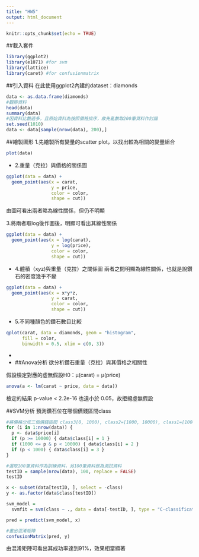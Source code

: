 ```yaml
---
title: "HW5"
output: html_document
---
```


```r
knitr::opts_chunk$set(echo = TRUE)
```
##載入套件
```r
library(ggplot2)
library(e1071) #for svm
library(lattice)
library(caret) #for confusionmatrix
```
##引入資料
在此使用ggplot2內建的dataset：diamonds
```r
data <- as.data.frame(diamonds)
#觀察資料
head(data)
summary(data)
#因資料比數過多，且原始資料為按照價格排序，故先亂數取200筆資料作討論
set.seed(1010)
data <- data[sample(nrow(data), 200),]
```
##繪製圖形
1.先繪製所有變量的scatter plot，以找出較為相關的變量組合
```r
plot(data)
```
-
2.重量（克拉）與價格的關係圖
```r
ggplot(data = data) +                        
  geom_point(aes(x = carat, 
                 y = price, 
                 color = color,
                 shape = cut))  
```
由圖可看出兩者略為線性關係，但仍不明顯

3.將兩者取log後作圖後，明顯可看出其線性關係
```r
ggplot(data = data) +                        
  geom_point(aes(x = log(carat), 
                 y = log(price), 
                 color = color,
                 shape = cut))  
```
-
4.體積（x*y*z)與重量（克拉）之關係圖
兩者之間明顯為線性關係，也就是說鑽石的密度幾乎不變
```r
ggplot(data = data) +                        
  geom_point(aes(x = x*y*z, 
                 y = carat, 
                 color = color,
                 shape = cut)) 
```
-
5.不同種顏色的鑽石數目比較
```r
qplot(carat, data = diamonds, geom = "histogram",
      fill = color,
      binwidth = 0.5, xlim = c(0, 3))
```
-
-
##Anova分析
欲分析鑽石重量（克拉）與其價格之相關性

假設檢定對應的虛無假設H0：μ(carat) = μ(price)
```r
anova(a <- lm(carat ~ price, data = data))
```
檢定的結果 p-value < 2.2e-16 也遠小於 0.05，故拒絕虛無假設


##SVM分析
預測鑽石位在哪個價錢區間class
```r
#將價格分成三個價錢區間 class3[0, 1000), class2=[1000, 10000), class1=[10000, 100000)
for (i in 1:nrow(data)) {
  p <- data$price[i] 
  if (p >= 10000) { data$class[i] = 1 }
  if (1000 <= p & p < 10000) { data$class[i] = 2 }
  if (p < 1000) { data$class[i] = 3 }
}

#選取100筆資料作為訓練資料，另100筆資料做為測試資料
testID = sample(nrow(data), 100, replace = FALSE)
testID

x <- subset(data[testID, ], select = -class)
y <- as.factor(data$class[testID])

svm_model = 
  svmfit = svm(class ~ ., data = data[-testID, ], type = "C-classification") #預設似乎是跑線性迴歸，因此需將type改為分類

pred = predict(svm_model, x)

#畫出混淆矩陣
confusionMatrix(pred, y)
```
由混淆矩陣可看出其成功率達到91%，效果相當顯著